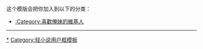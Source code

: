 {{Userbox-2
 |border-c=#B72A83
 |id1-c=#322F42
 |id1-fc=#B72A83
 |id1=[[我的妹妹哪有這麼可愛！角色列表#高坂兄妹的「裏」朋友|<span style="color:#B72A83;">{{lang|ja|黒猫}}</span>]]
 |id2-c=#322F42
 |id2-fc=#B72A83
 |id2=[[我的妹妹哪有這麼可愛！#黑貓的個人作品|<span style="color:#B72A83;">強欲<br>迷宮</span>]]
 |info-c=#FCF9FF
 |info-s=10
 |info-fc=#392832
 |info='''這個用戶的[[我的妹妹哪有這麼可愛！角色列表#高坂兄妹的「裏」朋友|<span style="color:#B72A83;">学妹</span>]]<br>不可能这么可爱！'''
}}
<includeonly>[[Category:喜歡俺妹的維基人|{{PAGENAME}}]]</includeonly>
<noinclude>
<div style="clear:both">
这个模版会把你加入到以下的分类：
*[[:Category:喜歡俺妹的維基人]]
----
[[Category:喜歡俺妹的維基人|*]]
[[Category:轻小说用户框模板]]</noinclude>